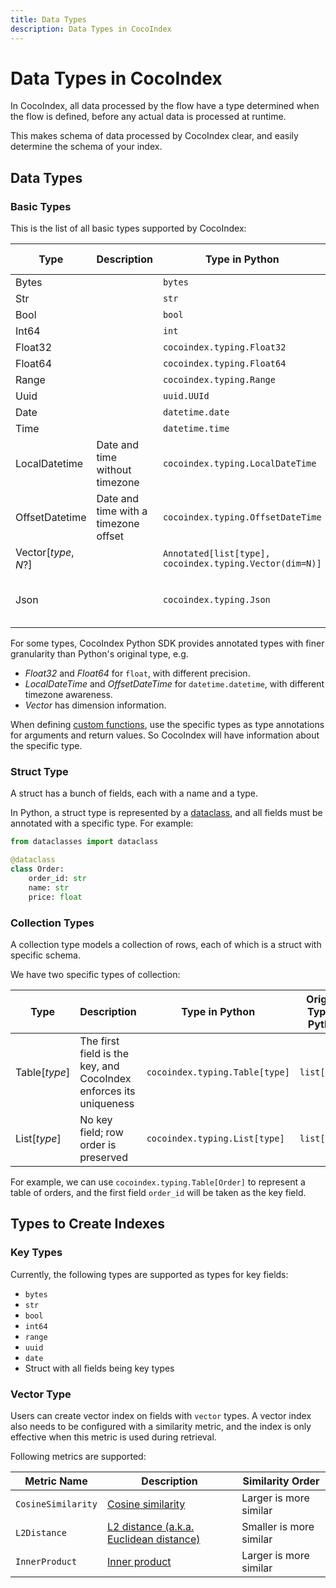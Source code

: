 ```yaml
---
title: Data Types
description: Data Types in CocoIndex
---
```


# Data Types in CocoIndex

In CocoIndex, all data processed by the flow have a type determined when the flow is defined, before any actual data is processed at runtime.

This makes schema of data processed by CocoIndex clear, and easily determine the schema of your index.

## Data Types 

### Basic Types

This is the list of all basic types supported by CocoIndex:

| Type | Description |Type in Python | Original Type in Python |
|------|-------------|---------------|-------------------------|
| Bytes | | `bytes` | `bytes` |
| Str | | `str` | `str` |
| Bool | | `bool` | `bool` |
| Int64 | | `int` | `int` |
| Float32 | | `cocoindex.typing.Float32` |`float` | 
| Float64 | |  `cocoindex.typing.Float64` |`float` |
| Range | | `cocoindex.typing.Range`  | `tuple[int, int]` |
| Uuid | | `uuid.UUId` | `uuid.UUID` |
| Date | | `datetime.date` | `datetime.date` |
| Time | | `datetime.time` | `datetime.time` |
| LocalDatetime | Date and time without timezone | `cocoindex.typing.LocalDateTime` | `datetime.datetime` |
| OffsetDatetime | Date and time with a timezone offset | `cocoindex.typing.OffsetDateTime` | `datetime.datetime` |
| Vector[*type*, *N*?] | |`Annotated[list[type], cocoindex.typing.Vector(dim=N)]` | `list[type]` | 
| Json | | `cocoindex.typing.Json` | Any type convertible to JSON by `json` package | 

For some types, CocoIndex Python SDK provides annotated types with finer granularity than Python's original type, e.g.
*   *Float32* and *Float64* for `float`, with different precision.
*   *LocalDateTime* and *OffsetDateTime* for `datetime.datetime`, with different timezone awareness.
*   *Vector* has dimension information.

When defining [custom functions](/docs/core/custom_function), use the specific types as type annotations for arguments and return values.
So CocoIndex will have information about the specific type.

### Struct Type

A struct has a bunch of fields, each with a name and a type.

In Python, a struct type is represented by a [dataclass](https://docs.python.org/3/library/dataclasses.html),
and all fields must be annotated with a specific type. For example:

```python
from dataclasses import dataclass

@dataclass
class Order:
    order_id: str
    name: str
    price: float
```

### Collection Types

A collection type models a collection of rows, each of which is a struct with specific schema.

We have two specific types of collection:

| Type | Description |Type in Python | Original Type in Python |
|------|-------------|---------------|-------------------------|
| Table[*type*] | The first field is the key, and CocoIndex enforces its uniqueness | `cocoindex.typing.Table[type]` | `list[type]` |
| List[*type*] | No key field; row order is preserved | `cocoindex.typing.List[type]` | `list[type]` |

For example, we can use `cocoindex.typing.Table[Order]` to represent a table of orders, and the first field `order_id` will be taken as the key field.

## Types to Create Indexes

### Key Types

Currently, the following types are supported as types for key fields:

- `bytes`
- `str`
- `bool`
- `int64`
- `range`
- `uuid`
- `date`
- Struct with all fields being key types

### Vector Type

Users can create vector index on fields with `vector` types.
A vector index also needs to be configured with a similarity metric, and the index is only effective when this metric is used during retrieval.

Following metrics are supported:

| Metric Name | Description | Similarity Order |
|-------------|-------------|------------------|
| `CosineSimilarity` | [Cosine similarity](https://en.wikipedia.org/wiki/Cosine_similarity) | Larger is more similar |
| `L2Distance` | [L2 distance (a.k.a. Euclidean distance)](https://en.wikipedia.org/wiki/Euclidean_distance) | Smaller is more similar |
| `InnerProduct` | [Inner product](https://en.wikipedia.org/wiki/Inner_product_space) | Larger is more similar |

